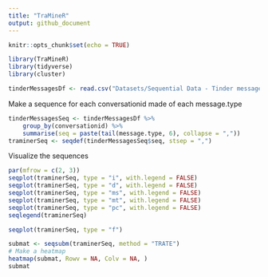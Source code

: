 ```yaml
---
title: "TraMineR"
output: github_document
---
```


```r
knitr::opts_chunk$set(echo = TRUE)
```

```r
library(TraMineR)
library(tidyverse)
library(cluster)
```

```r
tinderMessagesDf <- read.csv("Datasets/Sequential Data - Tinder messages/messages.db.csv")
```

Make a sequence for each conversationid made of each message.type

```r
tinderMessagesSeq <- tinderMessagesDf %>% 
    group_by(conversationid) %>%
    summarise(seq = paste(tail(message.type, 6), collapse = ","))
traminerSeq <- seqdef(tinderMessagesSeq$seq, stsep = ",")
```

Visualize the sequences

```r
par(mfrow = c(2, 3))
seqplot(traminerSeq, type = "i", with.legend = FALSE)
seqplot(traminerSeq, type = "d", with.legend = FALSE)
seqplot(traminerSeq, type = "ms", with.legend = FALSE)
seqplot(traminerSeq, type = "mt", with.legend = FALSE)
seqplot(traminerSeq, type = "pc", with.legend = FALSE)
seqlegend(traminerSeq)
```

```r
seqplot(traminerSeq, type = "f")
```

```r
submat <- seqsubm(traminerSeq, method = "TRATE")
# Make a heatmap
heatmap(submat, Rowv = NA, Colv = NA, )
submat
```

